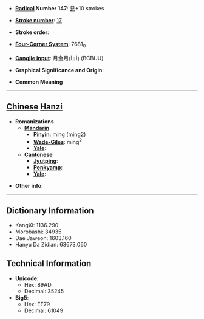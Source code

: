 * '''[[Wiktionary:Chinese radical index| Radical]] Number 147''': [[Wiktionary:Chinese radical index 見|見]]+10 strokes

* '''[[Wiktionary:Chinese total strokes index|Stroke number]]''': [[Wiktionary:Chinese total strokes index 17|17]]

* '''Stroke order''': 

* '''[[Wiktionary:Chinese four corner index|Four-Corner System]]''': 7681<sub>0</sub>

* '''[[Wiktionary:Chinese Cangjie index|Cangjie input]]''': 月金月山山 (BCBUU)

* '''Graphical Significance and Origin''': 

* '''Common Meaning'''

----

== [[Chinese]] [[Hanzi]] ==

* '''Romanizations'''
** '''[[Mandarin]]'''
*** '''[[Pinyin]]''': míng (ming2)
*** '''[[Wade-Giles]]''': ming<sup>2</sup>
*** '''[[Yale]]''': 
** '''[[Cantonese]]'''
*** '''[[Jyutping]]''':
*** '''[[Penkyamp]]''': 
*** '''[[Yale]]''': 

* '''Other info''': 

----

== Dictionary Information ==

* KangXi: 1136.290
* Morobashi: 34935
* Dae Jaweon: 1603.160
* Hanyu Da Zidian: 63673.060

== Technical Information ==

* '''Unicode''':
** Hex: 89AD
** Decimal: 35245
* '''Big5''':
** Hex: EE79
** Decimal: 61049